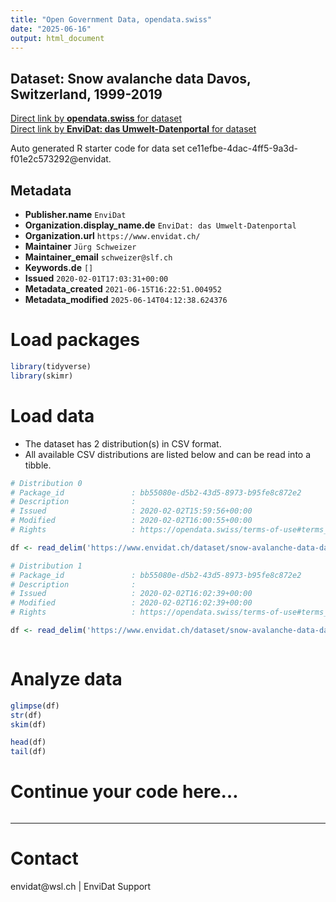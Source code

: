 ```yaml
---
title: "Open Government Data, opendata.swiss"
date: "2025-06-16"
output: html_document
---
```


## Dataset: Snow avalanche data Davos, Switzerland, 1999-2019



[Direct link by **opendata.swiss** for dataset](https://opendata.swiss/de/dataset/snow-avalanche-data-davos-switzerland-1999-2019)<br>
[Direct link by **EnviDat: das Umwelt-Datenportal** for dataset](https://www.envidat.ch/#/metadata/snow-avalanche-data-davos)

Auto generated R starter code for data set ce11efbe-4dac-4ff5-9a3d-f01e2c573292@envidat.

## Metadata

- **Publisher.name** `EnviDat`
- **Organization.display_name.de** `EnviDat: das Umwelt-Datenportal`
- **Organization.url** `https://www.envidat.ch/`
- **Maintainer** `Jürg Schweizer`
- **Maintainer_email** `schweizer@slf.ch`
- **Keywords.de** `[]`
- **Issued** `2020-02-01T17:03:31+00:00`
- **Metadata_created** `2021-06-15T16:22:51.004952`
- **Metadata_modified** `2025-06-14T04:12:38.624376`


# Load packages

```r

library(tidyverse)
library(skimr)

```

# Load data

-   The dataset has 2 distribution(s) in CSV format.
-   All available CSV distributions are listed below and can be read into a tibble.

```r

# Distribution 0
# Package_id               : bb55080e-d5b2-43d5-8973-b95fe8c872e2
# Description              : 
# Issued                   : 2020-02-02T15:59:56+00:00
# Modified                 : 2020-02-02T16:00:55+00:00
# Rights                   : https://opendata.swiss/terms-of-use#terms_by

df <- read_delim('https://www.envidat.ch/dataset/snow-avalanche-data-davos/resource/4c2b7c38-a874-45fc-9833-fdf83823067b')

# Distribution 1
# Package_id               : bb55080e-d5b2-43d5-8973-b95fe8c872e2
# Description              : 
# Issued                   : 2020-02-02T16:02:39+00:00
# Modified                 : 2020-02-02T16:02:39+00:00
# Rights                   : https://opendata.swiss/terms-of-use#terms_by

df <- read_delim('https://www.envidat.ch/dataset/snow-avalanche-data-davos/resource/39e6dd9e-9b52-439e-a4d1-5e17a8e18eca')



```

# Analyze data

```r

glimpse(df)
str(df)
skim(df)

head(df)
tail(df)

```

# Continue your code here...

```r

```

------------------------------------------------------------------------

# Contact

envidat@wsl.ch | EnviDat Support
